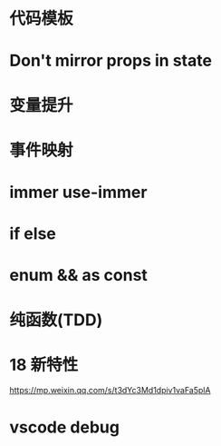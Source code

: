 
<Meta title="规约/React/0.TODO" />

# 代码模板

# Don't mirror props in state

# 变量提升

# 事件映射

# immer use-immer

# if else

# enum && as const

# 纯函数(TDD)

# 18 新特性

https://mp.weixin.qq.com/s/t3dYc3Md1dpiv1vaFa5plA

# vscode debug
